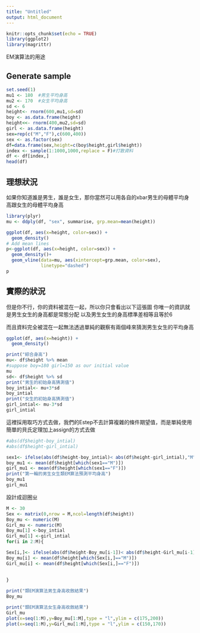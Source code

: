 ```yaml
---
title: "Untitled"
output: html_document
---
```


```r
knitr::opts_chunk$set(echo = TRUE)
library(ggplot2)
library(magrittr)
```

EM演算法的用途


## Generate sample

```r
set.seed(1)
mu1 <- 180  #男生平均身高
mu2 <- 170  #女生平均身高
sd <- 6
height<- rnorm(600,mu1,sd=sd)
boy <- as.data.frame(height)
height<<- rnorm(400,mu2,sd=sd)
girl <- as.data.frame(height)
sex=rep(c("M","F"),c(600,400))
sex <- as.factor(sex)
df=data.frame(sex,height=c(boy$height,girl$height))
index <- sample(1:1000,1000,replace = F)#打散資料
df <- df[index,]
head(df)
```

## 理想狀況 

如果你知道誰是男生，誰是女生，那你當然可以用各自的xbar男生的母體平均身高跟女生的母體平均身高

```r
library(plyr)
mu <- ddply(df, "sex", summarise, grp.mean=mean(height))

ggplot(df, aes(x=height, color=sex)) +
  geom_density()
# Add mean lines
p<-ggplot(df, aes(x=height, color=sex)) +
  geom_density()+
  geom_vline(data=mu, aes(xintercept=grp.mean, color=sex),
             linetype="dashed")
p
```

## 實際的狀況

但是你不行，你的資料被混在一起，所以你只會看出以下這張圖
你唯一的資訊就是男生女生的身高都是常態分配
以及男生女生的身高標準差相等且等於6

而且資料完全被混在一起無法透過單純的觀察有兩個峰來猜測男生女生的平均身高


```r

ggplot(df, aes(x=height)) +
  geom_density()

```

```r
print("綜合身高")
mu<- df$height %>% mean
#suppose boy=180 girl=150 as our initial value
mu
sd<- df$height %>% sd
print("男生的初始身高猜測值")
boy_intial<- mu+3*sd
boy_intial
print("女生的初始身高猜測值")
girl_intial<- mu-3*sd
girl_intial

```

這裡採用取巧方式去做，我們的Estep不去計算複雜的條件期望值，而是單純使用簡單的貝氏定理加上assign的方式去做



```r

#abs(df$height-boy_intial)
#abs(df$height-girl_intial)

sex1<- ifelse(abs(df$height-boy_intial)< abs(df$height-girl_intial),"M","F")
boy_mu1 <- mean(df$height[which(sex1=="M")])
girl_mu1 <- mean(df$height[which(sex1=="F")])
print("第一輪的男生女生類EM算法預測平均身高")
boy_mu1 
girl_mu1
```

設計成迴圈ㄓ
```r

M <- 30
Sex <- matrix(0,nrow = M,ncol=length(df$height))
Boy_mu <- numeric(M)
Girl_mu <- numeric(M)
Boy_mu[1] <-boy_intial
Girl_mu[1] <-girl_intial 
for(i in 2:M){

Sex[i,]<- ifelse(abs(df$height-Boy_mu[i-1])< abs(df$height-Girl_mu[i-1]),"M","F")
Boy_mu[i] <- mean(df$height[which(Sex[i,]=="M")])
Girl_mu[i] <- mean(df$height[which(Sex[i,]=="F")])  
  
  
}

```

```r
print("類EM演算法男生身高收斂結果")
Boy_mu

print("類EM演算法女生身高收斂結果")
Girl_mu
plot(x=seq(1:M),y=Boy_mu[1:M],type = "l",ylim = c(175,200))
plot(x=seq(1:M),y=Girl_mu[1:M],type = "l",ylim = c(150,170))
```

